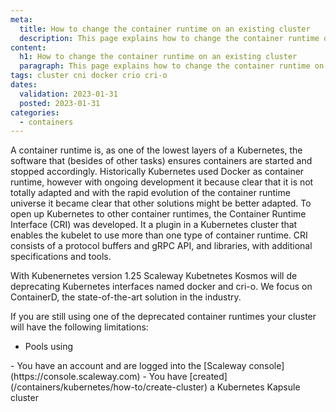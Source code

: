 ```yaml
---
meta:
  title: How to change the container runtime on an existing cluster
  description: This page explains how to change the container runtime on an existing cluster
content:
  h1: How to change the container runtime on an existing cluster
  paragraph: This page explains how to change the container runtime on an existing cluster
tags: cluster cni docker crio cri-o
dates:
  validation: 2023-01-31
  posted: 2023-01-31
categories:
  - containers
---
```


A container runtime is, as one of the lowest layers of a Kubernetes, the software that (besides of other tasks) ensures containers are started and stopped accordingly. Historically Kubernetes used Docker as container runtime, however with ongoing development it because clear that it is not totally adapted and with the rapid evolution of the container runtime universe it became clear that other solutions might be better adapted.
To open up Kubernetes to other container runtimes, the Container Runtime Interface (CRI) was developed. It a plugin in a Kubernetes cluster that enables the kubelet to use more than one type of container runtime. CRI consists of a protocol buffers and gRPC API, and libraries, with additional specifications and tools.

With Kubenernetes version 1.25 Scaleway Kubetnetes Kosmos will de deprecating Kubernetes interfaces named docker and cri-o. We focus on ContainerD, the state-of-the-art solution in the industry. 

If you are still using one of the deprecated container runtimes your cluster will have the following limitations:
* Pools using 


<Macro id="iam-requirements" />

<Message type="requirement">
  - You have an account and are logged into the [Scaleway console](https://console.scaleway.com) 
  - You have [created](/containers/kubernetes/how-to/create-cluster) a Kubernetes Kapsule cluster
</Message>
